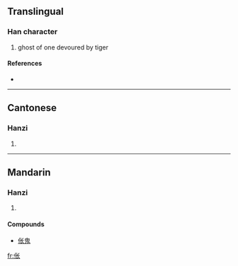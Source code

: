 {{also|倀}}
==Translingual==

===Han character===
{{Han char|rn=9|rad=人|as=04|sn=6|four=|canj=人心人 (OPO)}}

# ghost of one devoured by tiger

====References====
* {{Han ref|kx=0096.121|hdz=10124.020|uh=4F25|ud=20261}}

----

==Cantonese==

===Hanzi===
{{yue-hanzi|jyut=|y=cheung1, jaang1|tra=倀}}

# {{defn|Cantonese}}

----

==Mandarin==

===Hanzi===
{{cmn-hanzi|tra=倀|pin=[[chāng]] ([[chang1]])|wg=ch'ang<sup>1</sup>}}

# {{defn|Mandarin}}

====Compounds====
* [[伥鬼]]

[[fr:伥]]